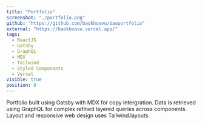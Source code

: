 ```yaml
---
title: "Portfolio"
screenshot: "./portfolio.png"
github: "https://github.com/baokhoavu/baoportfolio"
external: "https://baokhoavu.vercel.app/"
tags:
  - ReactJS
  - Gatsby
  - GraphQL
  - MDX
  - Tailwind
  - Styled Components
  - Vercel
visible: true
position: 0
---
```


Portfolio built using Gatsby with MDX for copy intergration. Data is retrieved using GraphQL for complex refined layered queries across components. Layout and responsive web design uses Tailwind.layouts.
